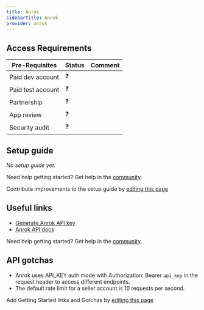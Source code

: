 ```yaml
---
title: Anrok
sidebarTitle: Anrok
provider: anrok
---
```



<Overview />
<PreBuiltTooling provider={providers[pageMetadata.provider]} />
<PreBuiltUseCases />

## Access Requirements
| Pre-Requisites | Status | Comment|
| - | - | - |
| Paid dev account | ❓ |  |
| Paid test account | ❓ |  |
| Partnership | ❓ | |
| App review | ❓ |  |
| Security audit | ❓ | |


## Setup guide

_No setup guide yet._

<Tip>Need help getting started? Get help in the [community](https://nango.dev/slack).</Tip>

<Note>Contribute improvements to the setup guide by [editing this page](https://github.com/nangohq/nango/tree/master/docs-v2/integrations/all/insightly.mdx)</Note>


## Useful links

-   [Generate Anrok API key](https://apidocs.anrok.com/tutorials/#create-an-api-key)
-   [Anrok API docs](https://apidocs.anrok.com/#section/API-reference)

<Tip>Need help getting started? Get help in the [community](https://nango.dev/slack).</Tip>

## API gotchas

- Anrok uses API_KEY auth mode with Authorization: Bearer `api_key` in the request header to access different endpoints.
- The default rate limit for a seller account is 10 requests per second.

<Note>Add Getting Started links and Gotchas by [editing this page](https://github.com/nangohq/nango/tree/master/docs-v2/integrations/all/anrok.mdx)</Note>